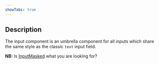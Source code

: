```yaml
---
showTabs: true
---
```



## Description

The input component is an umbrella component for all inputs which share the same style as the classic `text` input field.

**NB:** Is [InputMasked](/uilib/components/input-masked/) what you are looking for?

<InlineImg
  src={InputMaskedUsage}
  caption="Consider using input field with a mask"
  className="mint-green-12"
/>
